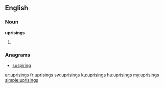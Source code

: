 ==English==

===Noun===
'''uprisings'''

# {{plural of|uprising}}

===Anagrams===
* [[suspiring#English|suspiring]]

[[ar:uprisings]]
[[fr:uprisings]]
[[sw:uprisings]]
[[ku:uprisings]]
[[hu:uprisings]]
[[my:uprisings]]
[[simple:uprisings]]